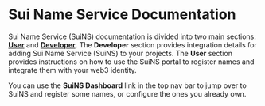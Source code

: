 
# Sui Name Service Documentation

Sui Name Service (SuiNS) documentation is divided into two main sections: [**User**](./user.mdx) and [**Developer**](./developer.mdx). The **Developer** section provides integration details for adding Sui Name Service (SuiNS) to your projects. The **User** section provides instructions on how to use the SuiNS portal to register names and integrate them with your web3 identity.

You can use the **SuiNS Dashboard** link in the top nav bar to jump over to SuiNS and register some names, or configure the ones you already own. 
